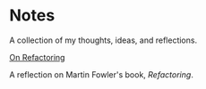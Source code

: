 # Notes

A collection of my thoughts, ideas, and reflections.

[On Refactoring](/notes/refactoring)

A reflection on Martin Fowler's book, _Refactoring_.

